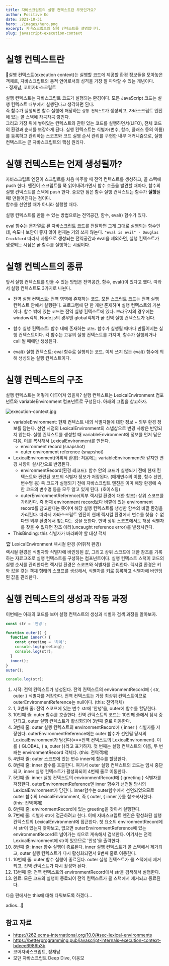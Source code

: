```yaml
---
title: 자바스크립트의 실행 컨텍스트란 무엇인가요?
author: Positive Ko
date: 2021-10-31
hero: ./images/hero.png
excerpt: 자바스크립트의 실행 컨텍스트를 설명합니다.
slug: javascript-execution-context
---
```


# 실행 컨텍스트란

<emphasizing>
  📌실행 컨텍스트(execution context)는 실행할 코드에 제공할 환경 정보들을
  모아놓은 객체로, 자바스크립트의 동적 언어로서의 성격을 가장 잘 파악할 수 있는
  개념이다. <br />- 정재남, 코어자바스크립트
</emphasizing>

실행 컨텍스트는 자바스크립트 코드가 실행되는 환경이다. 모든 JavaScript 코드는 실행 컨텍스트 내부에서 실행된다고 생각하면 된다.<br />
즉 함수가 실행되면 함수 실행에 해당하는 `실행 컨텍스트`가 생성되고, 자바스크립트 엔진에 있는 콜 스택에 차곡차곡 쌓인다.<br />
그리고 가장 위에 쌓여있는 컨텍스트와 관련 있는 코드를 실행하면서(LIFO), 전체 코드의 환경과 순서를 보장하게 된다.
실행 컨텍스트는 식별자(변수, 함수, 클래스 등의 이름)를 등록하고 관리하는 스코프와 코드 실행 순서 관리를 구현한 내부 매커니즘으로, 실행 컨텍스트는 곧 자바스크립트의 핵심 원리다.

# 실행 컨텍스트는 언제 생성될까?

자바스크립트 엔진이 스크립트를 처음 마주할 때 전역 컨텍스트를 생성하고, 콜 스택에 push 한다.
엔진이 스크립트를 쭉 읽어내려가면서 함수 호출을 발견할 때마다, 함수의 실행 컨텍스트를 스택에 push 한다.
중요한 점은 함수 실행 컨텍스트는 함수가 **실행**될 때! 만들어진다는 점이다.<br />
함수를 선언할 때가 아니라 실행할 때다.

실행 컨텍스트를 만들 수 있는 방법으로는 전역공간, 함수, eval() 함수가 있다.

eval 함수는 문자열로 된 자바스크립트 코드를 전달하면 그게 그대로 실행되는 함수인데, 속도나 보안이 좋지 않아 현재는 거의 쓰지 않는다.
`"eval is evil" - Douglas Crockford`
따라서 자동으로 생성되는 전역공간과 eval을 제외하면, 실행 컨텍스트가 생성되는 시점은 곧 함수를 실행하는 시점이다.

# 실행 컨텍스트의 종류

앞서 실행 컨텍스트를 만들 수 있는 방법은 전역공간, 함수, eval()이 있다고 했다.
따라서 실행 컨텍스트도 3가지로 나뉜다.

- 전역 실행 컨텍스트: 전역 영역에 존재하는 코드.
  모든 스크립트 코드는 전역 실행 컨텍스트 안에서 실행된다.
  프로그램에 단 한 개만 존재하며 실행 컨텍스트의 기본이다. 함수 밖에 있는 코드는 전역 실행 컨텍스트에 있다.
  브라우저의 경우에는 window객체, Node.js의 경우엔 global객체가 곧 전역 실행 컨텍스트가 된다.

- 함수 실행 컨텍스트: 함수 내에 존재하는 코드.
  함수가 실행될 때마다 만들어지는 실행 컨텍스트이다.
  각 함수는 고유의 실행 컨텍스트를 가지며, 함수가 실행되거나 call 될 때에만 생성된다.

- eval() 실행 컨텍스트: eval 함수로 실행되는 코드.
  이제 쓰지 않는 eval() 함수에 의해 생성되는 실행 컨텍스트이다.

# 실행 컨텍스트의 구조

실행 컨텍스트는 어떻게 이루어져 있을까?
실행 컨텍스트는 LexicalEnvironment 컴포넌트와 variableEnvironment 컴포넌트로 구성된다.
아래의 그림을 참고하자.

<div className='Image__Small'>
  <img
    src='./images/execution-context.jpg'
    title='execution-context.jpg'
    alt='execution-context.jpg'
  />
</div>

- variableEnvironment: 현재 컨텍스트 내의 식별자들에 대한 정보 + 외부 환경
  정보를 담는다. 선언 시점의 LexicalEnvironment의 스냅샵으로 변경 사항은 반영되지 않는다.
  실행 컨텍스트를 생성할 때 variableEnvironment에 정보를 먼저 담은 다음,
  이를 복사해서 LexicalEnvironment를 만든다.
  - environment record (snapshot)
  - outer environment reference (snapshot)
- LexicalEnvironment(어휘적 환경): 처음에는 variableEnvironment와 같지만 변경 사항이
  실시간으로 반영된다.
  - environmentRecord(환경 레코드): 함수 안의 코드가 실행되기 전에 현재 컨텍스트와 관련된 코드의 식별자 정보가 저장된다.
    (매개변수의 이름, 함수 선언, 변수명 등)
    즉 코드가 실행되기 전에 자바스크립트 엔진은 이미 해당 환경에 속한 코드의 변수명 등을 모두 알고 있게 된다. (호이스팅)
  - outerEnvironmentReference(외부 렉시컬 환경에 대한 참조): 상위 스코프를 가리킨다. 즉 현재 environment record보다 바깥에 있는 environment record를 참고한다는 뜻이며
    해당 실행 컨텍스트를 생성한 함수의 바깥 환경을 가리킨다.
    따라서 자바스크립트 엔진이 현재 렉시컬 환경에서 변수를 찾을 수 없다면 외부 환경에서 찾는다는 것을 뜻한다.
    만약 상위 스코프에서도 해당 식별자를 찾을 수 없다면 참조 에러(uncaught reference error)를 발생시킨다.
- ThisBinding: this 식별자가 바라봐야 할 대상 객체

<emphasizing>
  🏆 LexicalEnvironment 렉시컬 환경 (어휘적 환경) <br />
  렉시컬 환경은 식별자와 식별자에 바인딩된 값, 그리고 상위 스코프에 대한 참조를 기록하는
  자료고조로 실행 컨텍스트를 구성하는 컴포넌트이다. 실행 컨텍스트 스택이 코드의 실행
  순서를 관리한다면 렉시컬 환경은 스코프와 식별자를 관리한다. 렉시컬 환경은 키와
  값을 갖는 객체 형태의 스코프를 생성해서, 식별자를 키로 등록하고 식별자에 바인딩된
  값을 관리한다.
</emphasizing>

# 실행 컨텍스트의 생성과 작동 과정

이번에는 아래의 코드를 보며 실행 컨텍스트의 생성과 식별자 검색 과정을 알아보자.

```js
const str = '안녕';

function outer() {
  function inner() {
    const greeting = '하이';
    console.log(greeting);
    console.log(str);
  }
  inner();
}
outer();

console.log(str);
```

1. 시작: 전역 컨텍스트가 생성된다. 전역 컨텍스트의 environmentRecord에 { str, outer } 식별자를 저장한다.
   전역 컨텍스트는 가장 최상위 컨텍스트이므로 outerEnvironmentReference는 null이다. (this: 전역객체)
2. 1, 3번째 줄: 전역 스코프에 있는 변수 str에 '안녕'을, outer에 함수를 할당한다.
3. 10번째 줄: outer 함수를 호출한다. 전역 컨텍스트의 코드는 10번째 줄에서 잠시 중단되고, outer 실행 컨텍스트가 활성화되어 3번째 줄로 이동한다.
4. 3번째 줄: outer 실행 컨텍스트의 environmentRecord에 { inner } 식별자를 저장한다.
   outerEnvironmentReference에는 outer 함수가 선언될 당시의 LexicalEnvironment가 담긴다(===전역 컨텍스트의 LexicalEnvironment).
   이를 { GLOBAL, { a, outer }}라고 표기하자. 첫 번째는 실행 컨텍스트의 이름, 두 번째는 environmentRecord 객체다. (this: 전역객체)
5. 4번째 줄: outer 스코프에 있는 변수 inner에 함수를 할당한다.
6. 8번째 줄: inner 함수를 호출한다. 여기서 outer 실행 컨텍스트의 코드는 임시 중단되고, inner 실행 컨텍스트가 활성화되어 4번째 줄로 이동한다.
7. 5번째 줄: inner 실행 컨텍스트의 environmentRecord에 { greeting } 식별자를 저장한다.
   outerEnvironmentReference엔 inner 함수가 선언될 당시의 LexicalEnvironment가 담긴다. inner함수는 outer함수에서 선언되었으므로
   outer 함수의 LexicalEnvironment, 즉 { outer, { inner }}를 참조복사한다. (this: 전역객체)
8. 6번째 줄: environmentRecord에 있는 greeting을 찾아서 실행한다.
9. 7번째 줄: 식별자 str에 접근하려고 한다. 이때 자바스크립트 엔진은 활성화된 실행 컨텍스트의 LexicalEnvironment에 접근한다.
   첫 요소의 environmentRecord에서 str이 있는지 찾아보고, 없으면 outerEnvironmentReference에 있는 environmentRecord로 넘어가는 식으로 계속해서 검색한다.
   여기서는 전역 LexicalEnvironment에 str이 있으므로 '안녕'을 출력한다.
10. 8번째 줄: inner 함수 실행이 종료된다. inner 실행 컨텍스트가 콜 스택에서 제거되고, outer 실행 컨텍스트가 다시 활성화되면서 9번째 줄로 이동한다.
11. 10번째 줄: outer 함수 실행이 종료된다. outer 실행 컨텍스트가 콜 스택에서 제거되고, 전역 컨텍스트가 다시 활성화 된다.
12. 13번째 줄: 전역 컨텍스트의 environmentRecord에서 str을 검색해서 실행한다.
13. 완료: 모든 코드의 실행이 종료되어 전역 컨텍스트가 콜 스택에서 제거되고 종료된다.


다음 편에서는
this에 대해 다뤄보도록 하겠다...

adios...🍷


## 참고 자료
- https://262.ecma-international.org/10.0/#sec-lexical-environments
- https://betterprogramming.pub/javascript-internals-execution-context-bdeee6986b3b
- 코어자바스크립트, 정재남
- 모던 자바스크립트 Deep Dive, 이웅모

